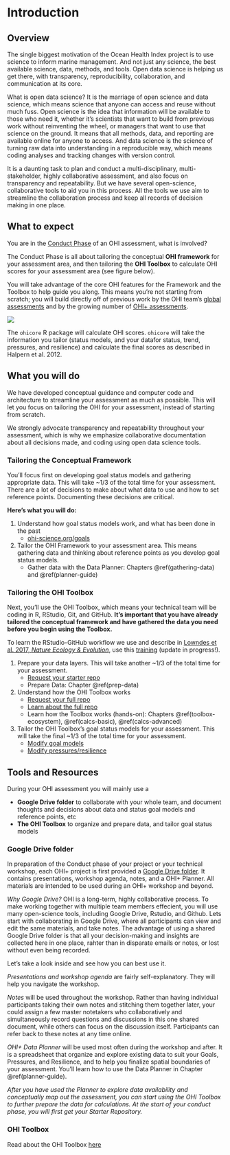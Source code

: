 # Introduction {#intro}

## Overview

The single biggest motivation of the Ocean Health Index project is to use science to inform marine management. And not just any science, the best available science, data, methods, and tools. Open data science is helping us get there, with transparency, reproducibility, collaboration, and communication at its core.

What is open data science? It is the marriage of open science and data science, which means science that anyone can access and reuse without much fuss. Open science is the idea that information will be available to those who need it, whether it’s scientists that want to build from previous work without reinventing the wheel, or managers that want to use that science on the ground. It means that all methods, data, and reporting are available online for anyone to access. And data science is the science of turning raw data into understanding in a reproducible way, which means coding analyses and tracking changes with version control.

It is a daunting task to plan and conduct a multi-disciplinary, multi-stakeholder, highly collaborative assessment, and also focus on transparency and repeatability. But we have several open-science, collaborative tools to aid you in this process. All the tools we use aim to streamline the collaboration process and keep all records of decision making in one place. 

## What to expect

You are in the [Conduct Phase](http://ohi-science.org/projects/ohi-process/) of an OHI assessment, what is involved? 

The Conduct Phase is all about tailoring the conceptual **OHI framework** for your assessment area, and then tailoring the **OHI Toolbox** to calculate OHI scores for your assessment area (see figure below). 

You will take advantage of the core OHI features for the Framework and the Toolbox to help guide you along. This means you're not starting from scratch; you will build directly off of previous work by the OHI team's [global assessments](http://ohi-science.org/ohi-global/) and by the growing number of [OHI+ assessments](http://ohi-science.org/projects/ohi-assessments/).


![](https://docs.google.com/drawings/d/e/2PACX-1vRpFXuXcNgxc7Dboxyjv57bEvUL4GaGz78WhAyj7RfcikudoQBiOW7m5XM27BQhKmDpeIoucRY3lexC/pub?w=624&h=480)

The `ohicore` R package will calculate OHI scores. `ohicore` will take the information you tailor (status models, and your datafor status, trend, pressures, and resilience) and calculate the final scores as described in Halpern et al. 2012. 


## What you will do

We have developed conceptual guidance and computer code and architecture to streamline your assessment as much as possible. This will let you focus on tailoring the OHI for your assessment, instead of starting from scratch.

We strongly advocate transparency and repeatability throughout your assessment, which is why we emphasize collaborative documentation about all decisions made, and coding using open data science tools. 

### Tailoring the Conceptual Framework

You'll focus first on developing goal status models and gathering appropriate data. This will take ~1/3 of the total time for your assessment. There are a lot of decisions to make about what data to use and how to set reference points. Documenting these decisions are critical. 

**Here's what you will do:**

1. Understand how goal status models work, and what has been done in the past 
    - [ohi-science.org/goals](http://ohi-science.org/goals/)
    
2. Tailor the OHI Framework to your assessment area. This means gathering data and thinking about reference points as you develop goal status models. 
    - Gather data with the Data Planner: Chapters \@ref(gathering-data) and \@ref(planner-guide)

### Tailoring the OHI Toolbox

Next, you'll use the OHI Toolbox, which means your technical team will be coding in R, RStudio, Git, and GitHub. **It's important that you have already tailored the conceptual framework and have gathered the data you need before you begin using the Toolbox.** 

To learn the RStudio-GitHub workflow we use and describe in [Lowndes et al. 2017, *Nature Ecology & Evolution*](https://www.nature.com/articles/s41559-017-0160), use this [training](http://jules32.github.io/2016-07-12-Oxford/overview/) (update in progress!).

1. Prepare your data layers. This will take another ~1/3 of the total time for your assessment.
    - [Request your starter repo](http://ohi-science.org/manual/#requesting-your-repositories)
    - Prepare Data: Chapter \@ref(prep-data)

1. Understand how the OHI Toolbox works 
    - [Request your full repo](http://ohi-science.org/manual/#requesting-your-repositories)
    - [Learn about the full repo](http://ohi-science.org/manual/#full-repository)
    - Learn how the Toolbox works (hands-on): Chapters \@ref(toolbox-ecosystem), \@ref(calcs-basic), \@ref(calcs-advanced)

1. Tailor the OHI Toolbox's goal status models for your assessment. This will take the final ~1/3 of the total time for your assessment.
    - [Modify goal models](http://ohi-science.org/manual/#modifying-goal-models)
    - [Modify pressures/resilience](http://ohi-science.org/manual/#modifying-pressures-and-resilience)


## Tools and Resources

During your OHI assessment you will mainly use a 

- **Google Drive folder** to collaborate with your whole team, and document thoughts and decisions about data and status goal models and reference points, etc
- **The OHI Toolbox** to organize and prepare data, and tailor goal status models

### Google Drive folder

In preparation of the Conduct phase of your project or your technical workshop, each OHI+ project is first provided a [Google Drive folder](link to folder). It contains presentations, workshop agenda, notes, and a OHI+ Planner. All materials are intended to be used during an OHI+ workshop and beyond. 

_Why Google Drive?_ OHI is a long-term, highly collaborative process. To make working together with multiple team members effecient, you will use many open-science tools, including Google Drive, Rstudio, and Github. Lets start with collaborating in Google Drive, where all participants can view and edit the same materials, and take notes. The advantage of using a shared Google Drive folder is that all your decision-making and insights are collected here in one place, rahter than in disparate emails or notes, or lost without even being recorded. 

Let's take a look inside and see how you can best use it. 

_Presentations and workshop agenda_ are fairly self-explanatory. They will help you navigate the workshop. 

_Notes_ will be used throughout the workshop. Rather than having individual participants taking their own notes and stitching them together later, your could assign a few master notetakers who collaboratively and simultaneously record questions and discussions in this one shared document, while others can focus on the discussion itself. Participants can refer back to these notes at any time online. 

_OHI+ Data Planner_ will be used most often during the workshop and after. It is a spreadsheet that organize and explore existing data to suit your Goals, Pressures, and Resilience, and to help you finalize spatial boundaries of your assessment. You'll learn how to use the Data Planner in Chapter \@ref(planner-guide).

_After you have used the Planner to explore data availability and conceptually map out the assessment, you can start using the OHI Toolbox to further prepare the data for calculations. At the start of your conduct phase, you will first get your Starter Repository._

### OHI Toolbox

Read about the OHI Toolbox [here](http://ohi-science.org/manual/#the-ohi-toolbox)